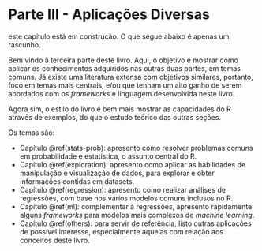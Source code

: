 # Parte III - Aplicações Diversas {-}

:::{.warn}
este capítulo está em construção. O que segue abaixo é apenas um rascunho.
:::

Bem vindo à terceira parte deste livro. Aqui, o objetivo é mostrar como aplicar os conhecimentos adquiridos nas outras duas partes, em temas comuns. Já existe uma literatura extensa com objetivos similares, portanto, foco em temas mais centrais, e/ou que tenham um alto ganho de serem abordados com os _frameworks_ e linguagem desenvolvida neste livro.

Agora sim, o estilo do livro é bem mais mostrar as capacidades do R através de exemplos, do que o estudo teórico das outras seções.

Os temas são:

- Capítulo \@ref(stats-prob): apresento como resolver problemas comuns em probabilidade e estatística, o assunto central do R.
- Capítulo \@ref(exploration): apresento como aplicar as habilidades de manipulação e visualização de dados, para explorar e obter informações contidas em datasets.
- Capítulo \@ref(regression): apresento como realizar análises de regressões, com base nos vários modelos comuns inclusos no R.
- Capítulo \@ref(ml): complementar à regressões, apresento rapidamente alguns _frameworks_ para modelos mais complexos de _machine learning_.
- Capítulo \@ref(others): para servir de referência, listo outras aplicações de possível interesse, especialmente aquelas com relação aos conceitos deste livro.
